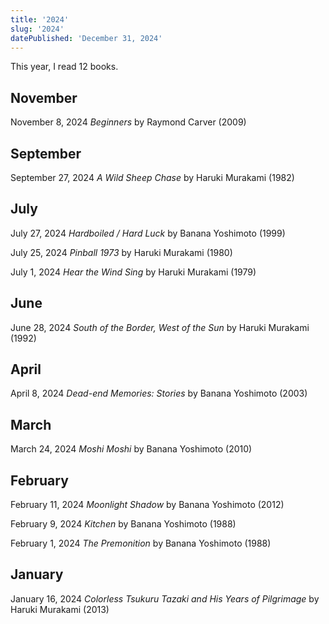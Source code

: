 ```yaml
---
title: '2024'
slug: '2024'
datePublished: 'December 31, 2024'
---
```


This year, I read 12 books.

## November

November 8, 2024 _Beginners_ by Raymond Carver (2009)

## September

September 27, 2024 _A Wild Sheep Chase_ by Haruki Murakami (1982)

## July

July 27, 2024 _Hardboiled / Hard Luck_ by Banana Yoshimoto (1999)

July 25, 2024 _Pinball 1973_ by Haruki Murakami (1980)

July 1, 2024 _Hear the Wind Sing_ by Haruki Murakami (1979)

## June

June 28, 2024 _South of the Border, West of the Sun_ by Haruki Murakami (1992)

## April

April 8, 2024 _Dead-end Memories: Stories_ by Banana Yoshimoto (2003)

## March

March 24, 2024 _Moshi Moshi_ by Banana Yoshimoto (2010)

## February

February 11, 2024 _Moonlight Shadow_ by Banana Yoshimoto (2012)

February 9, 2024 _Kitchen_ by Banana Yoshimoto (1988)

February 1, 2024 _The Premonition_ by Banana Yoshimoto (1988)

## January

January 16, 2024 _Colorless Tsukuru Tazaki and His Years of Pilgrimage_ by
Haruki Murakami (2013)
